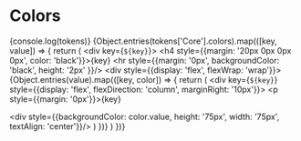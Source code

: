 
# Colors

{console.log(tokens)}
{Object.entries(tokens['Core'].colors).map(([key, value]) => {
  return (
    <div key={`${key}`}>
      <h4 style={{margin: '20px 0px 0px 0px', color: 'black'}}>{key}</h4>
      <hr style={{margin: '0px', backgroundColor: 'black', height: '2px' }}/>
      <div style={{display: 'flex', flexWrap: 'wrap'}}>
        {Object.entries(value).map(([key, color]) => {
          return (
            <div key={`${key}`} style={{display: 'flex', flexDirection: 'column', marginRight: '10px'}}>
              <p style={{margin: '0px'}}>{key}</p>
              <div
                style={{backgroundColor: color.value, height: '75px', width: '75px', textAlign: 'center'}}/>
            </div>
          )
        })}
      </div>
    </div>
  )
})}
